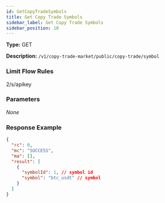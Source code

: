 ```yaml
---
id: GetCopyTradeSymbols
title: Get Copy Trade Symbols
sidebar_label: Get Copy Trade Symbols
sidebar_position: 10
---
```


**Type:** GET

**Description:** `/v1/copy-trade-market/public/copy-trade/symbol`

### Limit Flow Rules

2/s/apikey

### Parameters

_None_

### Response Example

```json title="Response"
{
  "rc": 0,
  "mc": "SUCCESS",
  "ma": [],
  "result": [
    {
      "symbolId": 1, // symbol id
      "symbol": "btc_usdt" // symbol
    }
  ]
}
```
